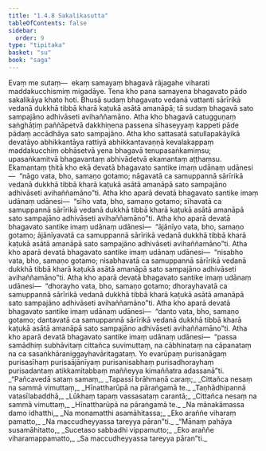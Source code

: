 ```yaml
---
title: "1.4.8 Sakalikasutta"
tableOfContents: false
sidebar:
  order: 9
type: "tipitaka"
basket: "su"
book: "saga"
---
```



<DynamicBreadcrumb />

<Division number="38" book="saga">

<Paragraph number="214" book="saga">
Evaṃ me sutaṃ—  ekaṃ samayaṃ bhagavā rājagahe viharati maddakucchismiṃ migadāye. Tena kho pana samayena bhagavato pādo sakalikāya khato hoti. Bhusā sudaṃ bhagavato vedanā vattanti sārīrikā vedanā dukkhā tibbā kharā kaṭukā asātā amanāpā; tā sudaṃ bhagavā sato sampajāno adhivāseti avihaññamāno. Atha kho bhagavā catugguṇaṃ saṅghāṭiṃ paññāpetvā dakkhiṇena passena sīhaseyyaṃ kappeti pāde pādaṃ accādhāya sato sampajāno.
</Paragraph>

<Paragraph number="215" book="saga">
Atha kho sattasatā satullapakāyikā devatāyo abhikkantāya rattiyā abhikkantavaṇṇā kevalakappaṃ maddakucchiṃ obhāsetvā yena bhagavā tenupasaṅkamiṃsu; upasaṅkamitvā bhagavantaṃ abhivādetvā ekamantaṃ aṭṭhaṃsu. Ekamantaṃ ṭhitā kho ekā devatā bhagavato santike imaṃ udānaṃ udānesi—  “nāgo vata, bho, samaṇo gotamo; nāgavatā ca samuppannā sārīrikā vedanā dukkhā tibbā kharā kaṭukā asātā amanāpā sato sampajāno adhivāseti avihaññamāno”ti.
</Paragraph>

<Paragraph number="216" book="saga">
Atha kho aparā devatā bhagavato santike imaṃ udānaṃ udānesi—  “sīho vata, bho, samaṇo gotamo; sīhavatā ca samuppannā sārīrikā vedanā dukkhā tibbā kharā kaṭukā asātā amanāpā sato sampajāno adhivāseti avihaññamāno”ti.
</Paragraph>

<Paragraph number="217" book="saga">
Atha kho aparā devatā bhagavato santike imaṃ udānaṃ udānesi—  “ājānīyo vata, bho, samaṇo gotamo; ājānīyavatā ca samuppannā sārīrikā vedanā dukkhā tibbā kharā kaṭukā asātā amanāpā sato sampajāno adhivāseti avihaññamāno”ti.
</Paragraph>

<Paragraph number="218" book="saga">
Atha kho aparā devatā bhagavato santike imaṃ udānaṃ udānesi—  “nisabho vata, bho, samaṇo gotamo; nisabhavatā ca samuppannā sārīrikā vedanā dukkhā tibbā kharā kaṭukā asātā amanāpā sato sampajāno adhivāseti avihaññamāno”ti.
</Paragraph>

<Paragraph number="219" book="saga">
Atha kho aparā devatā bhagavato santike imaṃ udānaṃ udānesi—  “dhorayho vata, bho, samaṇo gotamo; dhorayhavatā ca samuppannā sārīrikā vedanā dukkhā tibbā kharā kaṭukā asātā amanāpā sato sampajāno adhivāseti avihaññamāno”ti.
</Paragraph>

<Paragraph number="220" book="saga">
Atha kho aparā devatā bhagavato santike imaṃ udānaṃ udānesi—  “danto vata, bho, samaṇo gotamo; dantavatā ca samuppannā sārīrikā vedanā dukkhā tibbā kharā kaṭukā asātā amanāpā sato sampajāno adhivāseti avihaññamāno”ti.
</Paragraph>

<Paragraph number="221" book="saga">
Atha kho aparā devatā bhagavato santike imaṃ udānaṃ udānesi—  “passa samādhiṃ subhāvitaṃ cittañca suvimuttaṃ, na cābhinataṃ na cāpanataṃ na ca sasaṅkhāraniggayhavāritagataṃ. Yo evarūpaṃ purisanāgaṃ purisasīhaṃ purisaājānīyaṃ purisanisabhaṃ purisadhorayhaṃ purisadantaṃ atikkamitabbaṃ maññeyya kimaññatra adassanā”ti.
</Paragraph>

<Paragraph number="222" type="verses" book="saga">
_“Pañcavedā sataṃ samaṃ,_  
_Tapassī brāhmaṇā caraṃ;_  
_Cittañca nesaṃ na sammā vimuttaṃ,_  
_Hīnattharūpā na pāraṅgamā te._  

</Paragraph>

<Paragraph number="223" type="verses" book="saga">
_Taṇhādhipannā vatasīlabaddhā,_  
_Lūkhaṃ tapaṃ vassasataṃ carantā;_  
_Cittañca nesaṃ na sammā vimuttaṃ,_  
_Hīnattharūpā na pāraṅgamā te._  

</Paragraph>

<Paragraph number="224" type="verses" book="saga">
_Na mānakāmassa damo idhatthi,_  
_Na monamatthi asamāhitassa;_  
_Eko araññe viharaṃ pamatto,_  
_Na maccudheyyassa tareyya pāran”ti._  

</Paragraph>

<Paragraph number="225" type="verses" book="saga">
_“Mānaṃ pahāya susamāhitatto,_  
_Sucetaso sabbadhi vippamutto;_  
_Eko araññe viharamappamatto,_  
_Sa maccudheyyassa tareyya pāran”ti._
</Paragraph>
</Division>